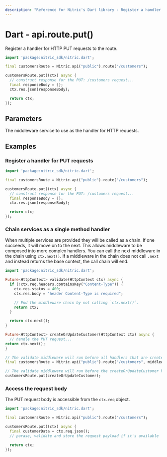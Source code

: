 ```yaml
---
description: "Reference for Nitric's Dart library - Register a handler for HTTP PUT requests to the route."
---
```


# Dart - api.route.put()

Register a handler for HTTP PUT requests to the route.

```dart
import 'package:nitric_sdk/nitric.dart';

final customersRoute = Nitric.api("public").route("/customers");

customersRoute.put((ctx) async {
  // construct response for the PUT: /customers request...
  final responseBody = {};
  ctx.res.json(responseBody);

  return ctx;
});
```

## Parameters

<Properties>
  <Property name="handler" required type="HttpHandler">
    The middleware service to use as the handler for HTTP requests.
  </Property>
</Properties>

## Examples

### Register a handler for PUT requests

```dart
import 'package:nitric_sdk/nitric.dart';

final customersRoute = Nitric.api("public").route("/customers");

customersRoute.put((ctx) async {
  // construct response for the PUT: /customers request...
  final responseBody = {};
  ctx.res.json(responseBody);

  return ctx;
});
```

### Chain services as a single method handler

When multiple services are provided they will be called as a chain. If one succeeds, it will move on to the next. This allows middleware to be composed into more complex handlers. You can call the next middleware in the chain using `ctx.next()`. If a middleware in the chain does not call `.next` and instead returns the base context, the call chain will end.

```dart
import 'package:nitric_sdk/nitric.dart';

Future<HttpContext> validate(HttpContext ctx) async {
  if (!ctx.req.headers.containsKey("Content-Type")) {
    ctx.res.status = 400;
    ctx.res.body = "header Content-Type is required";

    // End the middleware chain by not calling `ctx.next()`.
    return ctx;
  }

  return ctx.next();
}

Future<HttpContext> createOrUpdateCustomer(HttpContext ctx) async {
  // handle the PUT request...
return ctx.next();
}

// The validate middleware will run before all handlers that are created using this route
final customersRoute = Nitric.api("public").route("/customers", middlewares: [validate]);

// The validate middleware will run before the createOrUpdateCustomer handler
customersRoute.put(createOrUpdateCustomer);
```

### Access the request body

The PUT request body is accessible from the `ctx.req` object.

```dart
import 'package:nitric_sdk/nitric.dart';

final customersRoute = Nitric.api("public").route("/customers");

customersRoute.put((ctx) async {
  final customerData = ctx.req.json();
  // parase, validate and store the request payload if it's available

  return ctx;
});
```
